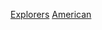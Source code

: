 {{Commons cat|Explorers from the United States}}

[[Category:各职业美国人|Explorers]]
[[Category:各国探险家|American]]